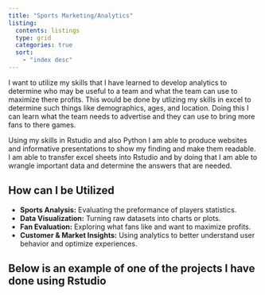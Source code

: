 ```yaml
---
title: "Sports Marketing/Analytics"
listing: 
  contents: listings
  type: grid
  categories: true
  sort: 
    - "index desc"
---
```


I want to utilize my skills that I have learned to develop analytics to determine who may be useful to a team and what the team can use to maximize there profits. This would be done by utlizing my skills in excel to determine such things like demographics, ages, and location. Doing this I can learn what the team needs to advertise and they can use to bring more fans to there games.

Using my skills in Rstudio and also Python I am able to produce websites and informative presentations to show my finding and make them readable. I am able to transfer excel sheets into Rstudio and by doing that I am able to wrangle important data and determine the answers that are needed.

## How can I be Utilized

-   **Sports Analysis:** Evaluating the preformance of players statistics.
-   **Data Visualization:** Turning raw datasets into charts or plots.
-   **Fan Evaluation:** Exploring what fans like and want to maximize profits.
-   **Customer & Market Insights:** Using analytics to better understand user behavior and optimize experiences.

## **Below is an example of one of the projects I have done using Rstudio**
